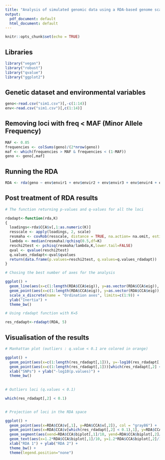 ```yaml
---
title: "Analysis of simulated genomic data using a RDA-based genome scan approach"
output:
  pdf_document: default
  html_document: default
---
```


```r
knitr::opts_chunk$set(echo = TRUE)
```

##
## Libraries 

```r
library("vegan")
library("robust")
library("qvalue")
library("ggplot2")
```

## Genetic dataset and environmental variables

```r
geno<-read.csv("sim1.csv")[,-c(1:14)]
env<-read.csv("sim1.csv")[,c(1:14)]
```

## Removing loci with freq < MAF (Minor Allele Frequency)

```r
MAF <- 0.05
frequencies <- colSums(geno)/(2*nrow(geno))
maf <- which(frequencies > MAF & frequencies < (1-MAF))
geno <- geno[,maf]
```

## Running the RDA

```r
RDA <- rda(geno ~ env$envir1 + env$envir2 + env$envir3 + env$envir4 + env$envir5 + env$envir6 + env$envir7 + env$envir8 + env$envir9 + env$envir10,  env)
```

## Post treatment of RDA results

```r
# The function returning p-values and q-values for all the loci

rdadapt<-function(rda,K)
{
  loadings<-rda$CCA$v[,1:as.numeric(K)]
  resscale <- apply(loadings, 2, scale)
  resmaha <- covRob(resscale, distance = TRUE, na.action= na.omit, estim="pairwiseGK")$dist
  lambda <- median(resmaha)/qchisq(0.5,df=K)
  reschi2test <- pchisq(resmaha/lambda,K,lower.tail=FALSE)
  qval <- qvalue(reschi2test)
  q.values_rdadapt<-qval$qvalues
  return(data.frame(p.values=reschi2test, q.values=q.values_rdadapt))
}

```
```r
# Chosing the best number of axes for the analysis
```
```r

ggplot() +
  geom_line(aes(x=c(1:length(RDA$CCA$eig)), y=as.vector(RDA$CCA$eig)), linetype="dotted", size = 1.5, color="darkgrey") +
  geom_point(aes(x=c(1:length(RDA$CCA$eig)), y=as.vector(RDA$CCA$eig)), size = 3, color="darkgrey") +
  scale_x_discrete(name = "Ordination axes", limits=c(1:9)) +
  ylab("Inertia") +
  theme_bw()
```
```r
# Using rdadapt function with K=5 

res_rdadapt<-rdadapt(RDA, 5)
```

## Visualisation of the results

```r
# Manhattan plot (outliers : q.value < 0.1 are colored in orange)
```
```r
ggplot() +
  geom_point(aes(x=c(1:length(res_rdadapt[,1])), y=-log10(res_rdadapt[,1])), col = "gray83") +
  geom_point(aes(x=c(1:length(res_rdadapt[,1]))[which(res_rdadapt[,2] < 0.1)], y=-log10(res_rdadapt[which(res_rdadapt[,2] < 0.1),1])), col = "orange") +
  xlab("SNPs") + ylab("-log10(p.values)") +
  theme_bw()
```
##
```r
# Outliers loci (q.values < 0.1)

which(res_rdadapt[,2] < 0.1)
```
##
```r
# Projection of loci in the RDA space
```
```r
ggplot() +
  geom_point(aes(x=RDA$CCA$v[,1], y=RDA$CCA$v[,2]), col = "gray86") +
  geom_point(aes(x=RDA$CCA$v[which(res_rdadapt[,2] < 0.1),1], y=RDA$CCA$v[which(res_rdadapt[,2] < 0.1),2]), col = "orange") +
  geom_segment(aes(xend=RDA$CCA$biplot[,1]/10, yend=RDA$CCA$biplot[,2]/10, x=0, y=0), colour="black", size=0.5, linetype=1, arrow=arrow(length = unit(0.02, "npc"))) +
  geom_text(aes(x=1.2*RDA$CCA$biplot[,1]/10, y=1.2*RDA$CCA$biplot[,2]/10, label = colnames(env[,2:11]))) +
  xlab("RDA 1") + ylab("RDA 2") +
  theme_bw() +
  theme(legend.position="none")

```
